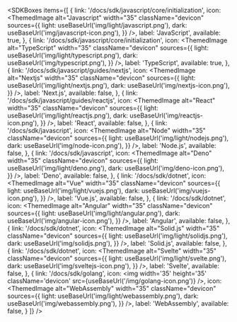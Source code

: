 
<SDKBoxes
  items={[
        {
      link: '/docs/sdk/javascript/core/initialization',
      icon: <ThemedImage
            alt="Javascript"
            width="35"
            className="devicon"
            sources={{
              light: useBaseUrl('img/light/javascript.png'),
              dark: useBaseUrl('img/javascript-icon.png'),
            }}
          />,
      label: 'JavaScript',
      available: true,
    },
        {
      link: '/docs/sdk/javascript/core/initialization',
      icon: <ThemedImage
            alt="TypeScript"
            width="35"
            className="devicon"
            sources={{
              light: useBaseUrl('img/light/typescript.png'),
              dark: useBaseUrl('img/typescript.png'),
            }}
          />,
      label: 'TypeScript',
      available: true,
    },
    {
      link: '/docs/sdk/javascript/guides/nextjs',
      icon: <ThemedImage
            alt="Nextjs"
            width="35"
            className="devicon"
            sources={{
              light: useBaseUrl('img/light/nextjs.png'),
              dark: useBaseUrl('img/nextjs-icon.png'),
            }}
          />,
      label: 'Next.js',
      available: false,
    },
    {
      link: '/docs/sdk/javascript/guides/reactjs',
      icon: <ThemedImage
            alt="React"
            width="35"
            className="devicon"
            sources={{
              light: useBaseUrl('img/light/reactjs.png'),
              dark: useBaseUrl('img/reactjs-icon.png'),
            }}
          />,
      label: 'React',
      available: false,
    },
    {
      link: '/docs/sdk/javascript',
      icon: <ThemedImage
            alt="Node"
            width="35"
            className="devicon"
            sources={{
              light: useBaseUrl('img/light/nodejs.png'),
              dark: useBaseUrl('img/node-icon.png'),
            }}
          />,
      label: 'Node.js',
      available: false,
    },
    {
      link: '/docs/sdk/javascript',
      icon: <ThemedImage
            alt="Deno"
            width="35"
            className="devicon"
            sources={{
              light: useBaseUrl('img/light/deno.png'),
              dark: useBaseUrl('img/deno-icon.png'),
            }}
          />,
      label: 'Deno',
      available: false,
    },
    {
      link: '/docs/sdk/dotnet',
      icon: <ThemedImage
            alt="Vue"
            width="35"
            className="devicon"
            sources={{
              light: useBaseUrl('img/light/vuejs.png'),
              dark: useBaseUrl('img/vuejs-icon.png'),
            }}
          />,
      label: 'Vue.js',
      available: false,
    },
        {
      link: '/docs/sdk/dotnet',
      icon: <ThemedImage
            alt="Angular"
            width="35"
            className="devicon"
            sources={{
              light: useBaseUrl('img/light/angular.png'),
              dark: useBaseUrl('img/angular-icon.png'),
            }}
          />,
      label: 'Angular',
      available: false,
    },
        {
      link: '/docs/sdk/dotnet',
      icon: <ThemedImage
            alt="Solid.js"
            width="35"
            className="devicon"
            sources={{
              light: useBaseUrl('img/light/solidjs.png'),
              dark: useBaseUrl('img/solidjs.png'),
            }}
          />,
      label: 'Solid.js',
      available: false,
    },
        {
      link: '/docs/sdk/dotnet',
      icon: <ThemedImage
            alt="Svelte"
            width="35"
            className="devicon"
            sources={{
              light: useBaseUrl('img/light/svelte.png'),
              dark: useBaseUrl('img/sveltejs-icon.png'),
            }}
          />,
      label: 'Svelte',
      available: false,
    },
    {
      link: '/docs/sdk/golang',
      icon: <img width='35' height='35' className='devicon' src={useBaseUrl('/img/golang-icon.png')} />,
      icon: <ThemedImage
            alt="WebAssembly"
            width="35"
            className="devicon"
            sources={{
              light: useBaseUrl('img/light/webassembly.png'),
              dark: useBaseUrl('img/webassembly.png'),
            }}
          />,
      label: 'WebAssembly',
      available: false,
    }
  ]}
/>
